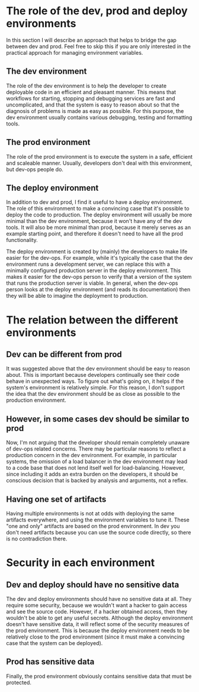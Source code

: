 # The role of the dev, prod and deploy environments

In this section I will describe an approach that helps to bridge the gap between dev and prod. Feel free
to skip this if you are only interested in the practical approach for managing environment variables.

## The dev environment

The role of the dev environment is to help the developer to create deployable code in an efficient
and pleasant manner. This means that workflows for starting, stopping and debugging services are fast and uncomplicated,
and that the system is easy to reason about so that the diagnosis of problems is made as easy as possible. For this purpose,
the dev environment usually contains various debugging, testing and formatting tools.

## The prod environment

The role of the prod environment is to execute the system in a safe, efficient and scaleable manner. Usually, developers
don't deal with this environment, but dev-ops people do.

## The deploy environment

In addition to dev and prod, I find it useful to have a deploy environment. The role of this environment to make a convincing
case that it's possible to deploy the code to production. The deploy environment will usually be more minimal than the dev
environment, because it won't have any of the dev tools. It will also be more minimal than prod, because it merely serves
as an example starting point, and therefore it doesn't need to have all the prod functionality.

The deploy environment is created by (mainly) the developers to make life easier for the dev-ops.
For example, while it's typically the case that the dev environment runs a development server, we can replace this with a
minimally configured production server in the deploy environment. This makes it easier for the dev-ops person to verify
that a version of the system that runs the production server is viable. In general, when the dev-ops
person looks at the deploy environment (and reads its documentation) then they will be able to imagine the
deployment to production.


# The relation between the different environments

## Dev can be different from prod

It was suggested above that the dev environment should be easy to reason about. This is important because developers
continually see their code behave in unexpected ways. To figure out what's going on, it helps if the system's environment
is relatively simple. For this reason, I don't support the idea that the dev environment should be as close as possible
to the production environment.

## However, in some cases dev should be similar to prod

Now, I'm not arguing that the developer should remain completely unaware of dev-ops related concerns. There may be
particular reasons to reflect a production concern in the dev environment. For example, in particular systems,
the omission of a load balancer in the dev environment may lead to a code base that does not lend itself well for load-balancing.
However, since including it adds an extra burden on the developers, it should be conscious decision that is backed by analysis and arguments,
not a reflex.

## Having one set of artifacts

Having multiple environments is not at odds with deploying the same artifacts everywhere, and using the environment variables to tune it.
These "one and only" artifacts are based on the prod environment. In dev you don't need artifacts because you can use the source code directly,
so there is no contradiction there.

# Security in each environment

## Dev and deploy should have no sensitive data

The dev and deploy environments should have no sensitive data at all. They require some security, because we wouldn't want a hacker to gain access
and see the source code. However, if a hacker obtained access, then they wouldn't be able to get any useful secrets. Although the deploy environment
doesn't have sensitive data, it will reflect some of the security measures of the prod environment. This is because the deploy environment
needs to be relatively close to the prod environment (since it must make a convincing case that the system can be deployed).

## Prod has sensitive data

Finally, the prod environment obviously contains sensitive data that must be protected.

